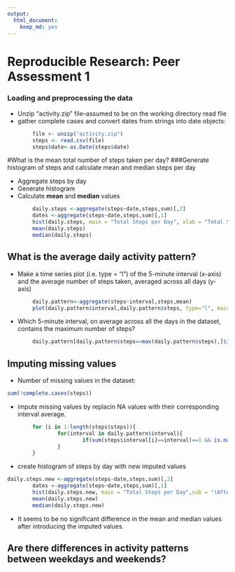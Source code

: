 ```yaml
---
output:
  html_document:
    keep_md: yes
---
```

Reproducible Research: Peer Assessment 1
======================================================================

### Loading and preprocessing the data

 
- Unzip "activity.zip" file--assumed to be on the working directory
read file
- gather complete cases and convert dates from strings into 
date objects:

```r
        file <- unzip("activity.zip")
        steps <- read.csv(file)      
        steps$date<-as.Date(steps$date)
```
 
#What is the mean total number of steps taken per day?
###Generate histogram of steps and calculate mean and median steps per day

- Aggregate steps by day
- Generate histogram
- Calculate **mean** and **median** values

```r
        daily.steps <-aggregate(steps~date,steps,sum)[,2]
        dates <-aggregate(steps~date,steps,sum)[,1]
        hist(daily.steps, main = "Total Steps per Day", xlab = "Total Steps", col="darkorange")
        mean(daily.steps)
        median(daily.steps)
```

## What is the average daily activity pattern?

- Make a time series plot (i.e. type = "l") of the 5-minute interval (x-axis) and the average number of steps taken, averaged across all days (y-axis)



```r
        daily.pattern<-aggregate(steps~interval,steps,mean)
        plot(daily.pattern$interval,daily.pattern$steps, type="l", main= "Daily Activity Pattern", xlab="5-minute activity interval", ylab="Average number of steps",col = "darkorange")

```

- Which 5-minute interval, on average across all the days in the dataset, contains the maximum number of steps?

```r
        daily.pattern[daily.pattern$steps==max(daily.pattern$steps),]$interval
```

## Imputing missing values

- Number of missing values in the dataset:

```r
sum(!complete.cases(steps))
```

- impute missing values by replacin NA values with their corresponding interval average.

```r
        for (i in 1:length(steps$steps)){
                for(interval in daily.pattern$interval){
                        if(sum(steps$interval[i]==interval)==1 && is.na(steps$steps[i])){steps$steps[i] <- daily.pattern$steps[daily.pattern$interval==interval]}
                }
        }
```

- create histogram of steps by day with new imputed values

```r
daily.steps.new <-aggregate(steps~date,steps,sum)[,2]
        dates <-aggregate(steps~date,steps,sum)[,1]
        hist(daily.steps.new, main = "Total Steps per Day",sub = "(After imputed values)", xlab = "Total Steps", col="darkgreen")
        mean(daily.steps.new)
        median(daily.steps.new)

```

- It seems to be no significant difference in the mean and median values after introducing the imputed values.

## Are there differences in activity patterns between weekdays and weekends?
